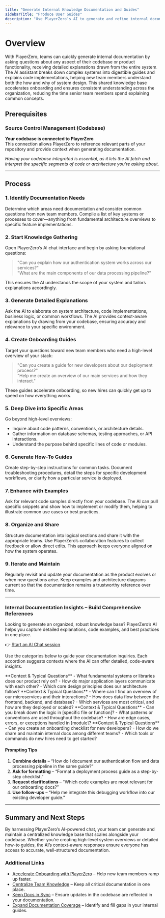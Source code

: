 ```yaml
---
title: "Generate Internal Knowledge Documentation and Guides"
sidebarTitle: "Produce User Guides"
description: "Use PlayerZero’s AI to generate and refine internal documentation by asking questions about your codebase or product functionality."
---
```


# Overview

With PlayerZero, teams can quickly generate internal documentation by asking questions about any aspect of their codebase or product functionality, receiving detailed explanations drawn from the entire system. The AI assistant breaks down complex systems into digestible guides and explains code implementations, helping new team members understand both the how and why of system design. This shared knowledge base accelerates onboarding and ensures consistent understanding across the organization, reducing the time senior team members spend explaining common concepts.

## **Prerequisites**

### Source Control Management (Codebase)

**Your codebase is connected to PlayerZero**  
This connection allows PlayerZero to reference relevant parts of your repository and provide context when generating documentation.  

*Having your codebase integrated is essential, as it lets the AI fetch and interpret the specific segments of code or architecture you’re asking about.*

---

## **Process**

### 1. **Identify Documentation Needs**  
Determine which areas need documentation and consider common questions from new team members. Compile a list of key systems or processes to cover—anything from fundamental architecture overviews to specific feature implementations.

### 2. **Start Knowledge Gathering**  
Open PlayerZero’s AI chat interface and begin by asking foundational questions:

> "Can you explain how our authentication system works across our services?"  
> "What are the main components of our data processing pipeline?"

This ensures the AI understands the scope of your system and tailors explanations accordingly.

### 3. **Generate Detailed Explanations**  
Ask the AI to elaborate on system architecture, code implementations, business logic, or common workflows. The AI provides context-aware explanations by drawing from your codebase, ensuring accuracy and relevance to your specific environment.

### 4. **Create Onboarding Guides**  
Target your questions toward new team members who need a high-level overview of your stack:

> "Can you create a guide for new developers about our deployment process?"  
> "Help me create an overview of our main services and how they interact."

These guides accelerate onboarding, so new hires can quickly get up to speed on how everything works.

### 5. **Deep Dive into Specific Areas**  
Go beyond high-level overviews:
- Inquire about code patterns, conventions, or architecture details.
- Gather information on database schemas, testing approaches, or API interactions.
- Understand the purpose behind specific lines of code or modules.

### 6. **Generate How-To Guides**  
Create step-by-step instructions for common tasks. Document troubleshooting procedures, detail the steps for specific development workflows, or clarify how a particular service is deployed.

### 7. **Enhance with Examples**  
Ask for relevant code samples directly from your codebase. The AI can pull specific snippets and show how to implement or modify them, helping to illustrate common use cases or best practices.

### 8. **Organize and Share**  
Structure documentation into logical sections and share it with the appropriate teams. Use PlayerZero’s collaboration features to collect feedback or allow direct edits. This approach keeps everyone aligned on how the system operates.

### 9. **Iterate and Maintain**  
Regularly revisit and update your documentation as the product evolves or when new questions arise. Keep examples and architecture diagrams current so that the documentation remains a trustworthy reference over time.

---

### **Internal Documentation Insights – Build Comprehensive References**

Looking to generate an organized, robust knowledge base? PlayerZero’s AI helps you capture detailed explanations, code examples, and best practices in one place.

👉 [Start an AI Chat session](https://app.playerzero.ai/chat)

Use the categories below to guide your documentation inquiries. Each accordion suggests contexts where the AI can offer detailed, code-aware insights.

<AccordionGroup>

  <Accordion title="Foundational Explanations">
    **Context & Typical Questions**  
    - What fundamental systems or libraries does our product rely on?  
    - How do major application layers communicate with each other?  
    - Which core design principles does our architecture follow?  
  </Accordion>

  <Accordion title="System Architecture & Components">
    **Context & Typical Questions**  
    - Where can I find an overview of our microservices and their interactions?  
    - How does data flow between the frontend, backend, and database?  
    - Which services are most critical, and how are they deployed or scaled?  
  </Accordion>

  <Accordion title="Implementation Details">
    **Context & Typical Questions**  
    - Can you break down the logic in [specific file or function]?  
    - What patterns or conventions are used throughout the codebase?  
    - How are edge cases, errors, or exceptions handled in [module]?  
  </Accordion>

  <Accordion title="Onboarding & Collaboration">
    **Context & Typical Questions**  
    - Can you create an onboarding checklist for new developers?  
    - How do we share and maintain internal docs among different teams?  
    - Which tools or commands do new hires need to get started?  
  </Accordion>

</AccordionGroup>

#### **Prompting Tips**

1. **Combine details** – “How do I document our authentication flow and data processing pipeline in the same guide?”  
2. **Ask for formatting** – “Format a deployment process guide as a step-by-step checklist.”  
3. **Request clarifications** – “Which code examples are most relevant for our onboarding docs?”  
4. **Use follow-ups** – “Help me integrate this debugging workflow into our existing developer guide.”

---

## **Summary and Next Steps**

By harnessing PlayerZero’s AI-powered chat, your team can generate and maintain a centralized knowledge base that scales alongside your codebase. Whether you’re creating high-level system overviews or detailed how-to guides, the AI’s context-aware responses ensure everyone has access to accurate, well-structured documentation.

### Additional Links

- [Accelerate Onboarding with PlayerZero](mintlify://accelerate-onboarding) – Help new team members ramp up faster.  
- [Centralize Team Knowledge](mintlify://centralize-team-knowledge) – Keep all critical documentation in one place.  
- [Keep Docs in Sync](mintlify://keep-docs-in-sync) – Ensure updates in the codebase are reflected in your documentation.  
- [Expand Documentation Coverage](mintlify://expand-documentation-coverage) – Identify and fill gaps in your internal guides.

